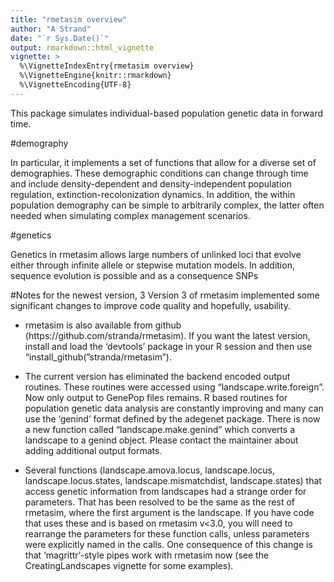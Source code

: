 ```yaml
---
title: "rmetasim overview"
author: "A Strand"
date: "`r Sys.Date()`"
output: rmarkdown::html_vignette
vignette: >
  %\VignetteIndexEntry{rmetasim overview}
  %\VignetteEngine{knitr::rmarkdown}
  %\VignetteEncoding{UTF-8}
---
```


This package simulates individual-based population genetic data in
forward time. 


#demography


In particular, it implements a set of functions that allow for a
diverse set of demographies. These demographic conditions can change
through time and include density-dependent and density-independent
population regulation, extinction-recolonization dynamics.  In
addition, the within population demography can be simple to
arbitrarily complex, the latter often needed when simulating complex
management scenarios.

#genetics

Genetics in rmetasim allows large numbers of unlinked loci that evolve
either through infinite allele or stepwise mutation models.  In
addition, sequence evolution is possible and as a consequence SNPs

#Notes for the newest version, 3
Version 3 of rmetasim implemented some significant changes to improve
code quality and hopefully, usability.

  * rmetasim is also available from github
    (https://github.com/stranda/rmetasim).  If you want the latest
    version, install and load the 'devtools' package in your R session and then
	use "install_github("stranda/rmetasim"). 
  * The current version has eliminated the backend encoded output
  routines.  These routines were accessed using
  "landscape.write.foreign".  Now only output to GenePop files
  remains.  R based routines for population genetic data analysis are
  constantly improving and many can use the 'genind' format defined by
  the adegenet package.  There is now a new function called
  "landscape.make.genind" which converts a landscape to a genind
  object.  Please contact the maintainer about adding additional
  output formats.

  * Several functions (landscape.amova.locus, landscape.locus,
  landscape.locus.states, landscape.mismatchdist, landscape.states)
  that access genetic information from landscapes had a strange order
  for parameters.  That has been resolved to be the same as the rest
  of rmetasim, where the first argument is the landscape.  If you have
  code that uses these and is based on rmetasim v<3.0, you will need
  to rearrange the parameters for these function calls, unless
  parameters were explicitly named in the calls.
  One consequence of this change is that 'magrittr'-style pipes work with rmetasim now (see the CreatingLandscapes vignette for some examples).  
